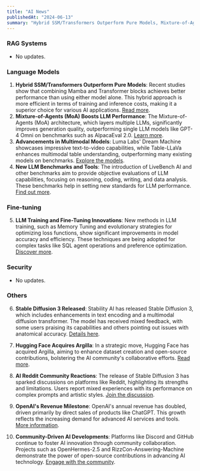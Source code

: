 ```yaml
---
title: "AI News"
publishedAt: "2024-06-13"
summary: "Hybrid SSM/Transformers Outperform Pure Models, Mixture-of-Agents (MoA) Boosts LLM Performance, Stable Diffusion 3 Released, LLM Training and Fine-Tuning Innovations, Advancements in Multimodal Models, Hugging Face Acquires Argilla, AI Reddit Community Reactions, OpenAI's Revenue Milestone, New LLM Benchmarks and Tools, Community-Driven AI Developments"
---
```


### RAG Systems

- No updates.

### Language Models

1. **Hybrid SSM/Transformers Outperform Pure Models**:
   Recent studies show that combining Mamba and Transformer blocks achieves better performance than using either model alone. This hybrid approach is more efficient in terms of training and inference costs, making it a superior choice for various AI applications. [Read more](https://arxiv.org/pdf/2406.07887).
2. **Mixture-of-Agents (MoA) Boosts LLM Performance**:
   The Mixture-of-Agents (MoA) architecture, which layers multiple LLMs, significantly improves generation quality, outperforming single LLM models like GPT-4 Omni on benchmarks such as AlpacaEval 2.0. [Learn more](https://twitter.com/bindureddy/status/1801010849160818701).
3. **Advancements in Multimodal Models**:
   Luma Labs' Dream Machine showcases impressive text-to-video capabilities, while Table-LLaVa enhances multimodal table understanding, outperforming many existing models on benchmarks. [Explore the models](https://twitter.com/karpathy/status/1801305852735115357).
4. **New LLM Benchmarks and Tools**:
   The introduction of LiveBench AI and other benchmarks aim to provide objective evaluations of LLM capabilities, focusing on reasoning, coding, writing, and data analysis. These benchmarks help in setting new standards for LLM performance. [Find out more](https://twitter.com/ylecun/status/1800897325759701489).

### Fine-tuning

5. **LLM Training and Fine-Tuning Innovations**:
   New methods in LLM training, such as Memory Tuning and evolutionary strategies for optimizing loss functions, show significant improvements in model accuracy and efficiency. These techniques are being adopted for complex tasks like SQL agent operations and preference optimization. [Discover more](https://twitter.com/realSharonZhou/status/1801271891954696317).

### Security

- No updates.

### Others

6. **Stable Diffusion 3 Released**:
   Stability AI has released Stable Diffusion 3, which includes enhancements in text encoding and a multimodal diffusion transformer. The model has received mixed feedback, with some users praising its capabilities and others pointing out issues with anatomical accuracy. [Details here](https://huggingface.co/stabilityai/stable-diffusion-3-medium).

7. **Hugging Face Acquires Argilla**:
   In a strategic move, Hugging Face has acquired Argilla, aiming to enhance dataset creation and open-source contributions, bolstering the AI community's collaborative efforts. [Read more](https://twitter.com/_philschmid/status/1801274502879273009).

8. **AI Reddit Community Reactions**:
   The release of Stable Diffusion 3 has sparked discussions on platforms like Reddit, highlighting its strengths and limitations. Users report mixed experiences with its performance on complex prompts and artistic styles. [Join the discussion](https://www.reddit.com/r/StableDiffusion/comments/1de2qne/announcing_the_open_release_of_stable_diffusion_3/).

9. **OpenAI's Revenue Milestone**:
   OpenAI's annual revenue has doubled, driven primarily by direct sales of products like ChatGPT. This growth reflects the increasing demand for advanced AI services and tools. [More information](https://www.theinformation.com/articles/openais-annualized-revenue-doubles-to-3-4-billion-since-late-2023).

10. **Community-Driven AI Developments**:
    Platforms like Discord and GitHub continue to foster AI innovation through community collaboration. Projects such as OpenHermes-2.5 and RizzCon-Answering-Machine demonstrate the power of open-source contributions in advancing AI technology. [Engage with the community](https://github.com/togethercomputer/moa).
